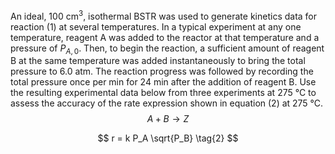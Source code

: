 An ideal, 100 cm^3^, isothermal BSTR was used to generate kinetics data for reaction (1) at several temperatures. In a typical experiment at any one temperature, reagent A was added to the reactor at that temperature and a pressure of $P_{A,0}$. Then, to begin the reaction, a sufficient amount of reagent B at the same temperature was added instantaneously to bring the total pressure to 6.0 atm. The reaction progress was followed by recording the total pressure once per min for 24 min after the addition of reagent B. Use the resulting experimental data below from three experiments at 275 °C to assess the accuracy of the rate expression shown in equation (2) at 275 °C.
$$
A + B \rightarrow Z \tag{1}
$$

$$
r = k P_A \sqrt{P_B} \tag{2}
$$
